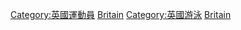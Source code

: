 [[Category:英國運動員|Category:英國運動員]]
[[Category:各國游泳運動員|Britain]]
[[Category:英國游泳|Category:英國游泳]]
[[Category:歐洲游泳運動員|Britain]]